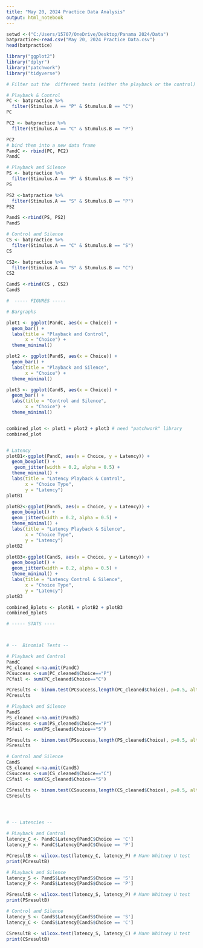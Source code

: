 ---
title: "May 20, 2024 Practice Data Analysis"
output: html_notebook
---
```{r}
setwd <-("C:/Users/15707/OneDrive/Desktop/Panama 2024/Data")
batpractice<-read.csv("May 20, 2024 Practice Data.csv")
head(batpractice)
```
```{r}
library("ggplot2")
library("dplyr")
library("patchwork")
library("tidyverse")
```

```{r}
# Filter out the  different tests (either the playback or the control) and make them new data frames 

# Playback & Control
PC <- batpractice %>%
  filter(Stimulus.A == "P" & Stumulus.B == "C")
PC

PC2 <- batpractice %>%
  filter(Stimulus.A == "C" & Stumulus.B == "P")

PC2
# bind them into a new data frame
PandC <- rbind(PC, PC2)
PandC

# Playback and Silence 
PS <- batpractice %>%
  filter(Stimulus.A == "P" & Stumulus.B == "S")
PS

PS2 <-batpractice %>%
  filter(Stimulus.A == "S" & Stumulus.B == "P")
PS2

PandS <-rbind(PS, PS2)
PandS

# Control and Silence 
CS <- batpractice %>%
  filter(Stimulus.A == "C" & Stumulus.B == "S")
CS

CS2<- batpractice %>%
  filter(Stimulus.A == "S" & Stumulus.B == "C")
CS2

CandS <-rbind(CS , CS2)
CandS
```


```{r}
#  ----- FIGURES -----

# Bargraphs

plot1 <- ggplot(PandC, aes(x = Choice)) +
  geom_bar() +
  labs(title = "Playback and Control",
       x = "Choice") +
  theme_minimal()

plot2 <- ggplot(PandS, aes(x = Choice)) +
  geom_bar() +
  labs(title = "Playback and Silence",
       x = "Choice") +
  theme_minimal()

plot3 <- ggplot(CandS, aes(x = Choice)) +
  geom_bar() +
  labs(title = "Control and Silence",
       x = "Choice") +
  theme_minimal()


combined_plot <- plot1 + plot2 + plot3 # need "patchwork" library
combined_plot


# Latency
plotB1<-ggplot(PandC, aes(x = Choice, y = Latency)) + 
  geom_boxplot() +
   geom_jitter(width = 0.2, alpha = 0.5) +
  theme_minimal() +
  labs(title = "Latency Playback & Control",
       x = "Choice Type",
       y = "Latency")
plotB1

plotB2<-ggplot(PandS, aes(x = Choice, y = Latency)) + 
  geom_boxplot() +
  geom_jitter(width = 0.2, alpha = 0.5) +
  theme_minimal() +
  labs(title = "Latency Playback & Silence",
       x = "Choice Type",
       y = "Latency")
plotB2

plotB3<-ggplot(CandS, aes(x = Choice, y = Latency)) + 
  geom_boxplot() +
  geom_jitter(width = 0.2, alpha = 0.5) +
  theme_minimal() +
  labs(title = "Latency Control & Silence",
       x = "Choice Type",
       y = "Latency")
plotB3

combined_Bplots <- plotB1 + plotB2 + plotB3
combined_Bplots
```

```{r}
# ----- STATS ----



# --  Binomial Tests -- 

# Playback and Control
PandC
PC_cleaned <-na.omit(PandC)
PCsuccess <-sum(PC_cleaned$Choice=="P")
PCfail <- sum(PC_cleaned$Choice=="C")

PCresults <- binom.test(PCsuccess,length(PC_cleaned$Choice), p=0.5, alternative= "two.sided") # might need to change "two sided" to "greater" or "less" 
PCresults

# Playback and Silence
PandS
PS_cleaned <-na.omit(PandS)
PSsuccess <-sum(PS_cleaned$Choice=="P")
PSfail <- sum(PS_cleaned$Choice=="S")

PSresults <- binom.test(PSsuccess,length(PS_cleaned$Choice), p=0.5, alternative= "two.sided") 
PSresults

# Control and Silence
CandS
CS_cleaned <-na.omit(CandS)
CSsuccess <-sum(CS_cleaned$Choice=="C")
CSfail <- sum(CS_cleaned$Choice=="S")

CSresults <- binom.test(CSsuccess,length(CS_cleaned$Choice), p=0.5, alternative= "two.sided") 
CSresults




# -- Latencies --

# PLayback and Control
latency_C <- PandC$Latency[PandC$Choice == 'C']
latency_P <- PandC$Latency[PandC$Choice == 'P']

PCresultB <- wilcox.test(latency_C, latency_P) # Mann Whitney U test
print(PCresultB)

# PLayback and Silence
latency_S <- PandS$Latency[PandS$Choice == 'S']
latency_P <- PandS$Latency[PandS$Choice == 'P']

PSresultB <- wilcox.test(latency_S, latency_P) # Mann Whitney U test
print(PSresultB)

# Control and Silence
latency_S <- CandS$Latency[CandS$Choice == 'S']
latency_C <- CandS$Latency[CandS$Choice == 'C']

CSresultB <- wilcox.test(latency_S, latency_C) # Mann Whitney U test
print(CSresultB)

```




